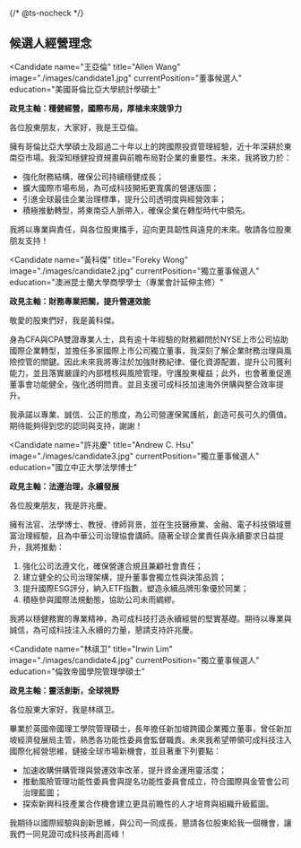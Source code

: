 {/* @ts-nocheck */}

<Section>

## 候選人經營理念

<SwipeInMobile className='grid lg:grid-cols-2 gap-4 max-w-full'>

<Candidate
  name="王亞倫"
  title="Allen Wang"
  image="./images/candidate1.jpg"
  currentPosition="董事候選人"
  education="美國哥倫比亞大學統計學碩士"
>
**政見主軸：穩健經營，國際布局，厚植未來競爭力**

各位股東朋友，大家好，我是王亞倫。

擁有哥倫比亞大學碩士及超過二十年以上的跨國際投資管理經驗，近十年深耕於東南亞市場。我深知穩健投資規畫與前瞻布局對企業的重要性。未來，我將致力於：

- 強化財務結構，確保公司持續穩健成長；
- 擴大國際市場布局，為可成科技開拓更寬廣的營運版圖；
- 引進全球最佳企業治理標準，提升公司透明度與經營效率；
- 積極推動轉型，將東南亞人脈帶入，確保企業在轉型時代中領先。

我將以專業與責任，與各位股東攜手，迎向更具韌性與遠見的未來。敬請各位股東朋友支持！ 
</Candidate>

<Candidate
  name="黃科傑"
  title="Foreky Wong"
  image="./images/candidate2.jpg"
  currentPosition="獨立董事候選人"
  education="澳洲昆士蘭大學商學學士（專業會計延伸主修）"
>
**政見主軸：財務專業把關，提升營運效能**

敬愛的股東們好，我是黃科傑。

身為CFA與CPA雙證專業人士，具有逾十年經驗的財務顧問於NYSE上市公司協助國際企業轉型，並擔任多家國際上市公司獨立董事，我深刻了解企業財務治理與風險控管的關鍵。因此未來我將專注於加強財務紀律、優化資源配置，提升公司獲利能力，並且落實嚴謹的內部稽核與風險管理，守護股東權益；此外，也會著重促進董事會功能健全，強化透明問責。並且支援可成科技加速海外併購與整合效率提升。

我承諾以專業、誠信、公正的態度，為公司營運保駕護航，創造可長可久的價值。期待能夠得到您的認同與支持，謝謝！ 
</Candidate>

<Candidate
  name="許兆慶"
  title="Andrew C. Hsu"
  image="./images/candidate3.jpg"
  currentPosition="獨立董事候選人"
  education="國立中正大學法學博士"
>
**政見主軸：法遵治理，永續發展**

各位股東朋友，我是許兆慶。

擁有法官、法學博士、教授、律師背景，並在生技醫療業、金融、電子科技領域豐富治理經驗，且為中華公司治理協會講師。隨著全球企業責任與永續要求日益提升，我將推動：

1. 強化公司法遵文化，確保營運合規且兼顧社會責任；
2. 建立健全的公司治理架構，提升董事會獨立性與決策品質；
3. 提升國際ESG評分，納入ETF指數，塑造永續品牌形象優於同業；
4. 積極參與國際法規動態，協助公司未雨綢繆。

我將以穩健務實的專業精神，為可成科技打造永續經營的堅實基礎。期待以專業與誠信，為可成科技注入永續的力量，懇請支持許兆慶。
</Candidate>

<Candidate
  name="林祺卫"
  title="Irwin Lim"
  image="./images/candidate4.jpg"
  currentPosition="獨立董事候選人"
  education="倫敦帝國學院管理學碩士"
>
**政見主軸：靈活創新，全球視野**

各位股東大家好，我是林祺卫。

畢業於英國帝國理工學院管理碩士，長年擔任新加坡跨國企業獨立董事，曾任新加坡經濟發展局主管，熟悉各功能性委員會監督職責。未來我希望帶領可成科技注入國際化經營思維，鏈接全球市場新機會，並且著重下列要點：

- 加速收購併購管理與營運效率改革，提升資金運用靈活度；
- 推動風險管理功能性委員會與提名功能性委員會成立，符合國際與金管會公司治理藍圖；
- 探索新興科技產業合作機會建立更具前瞻性的人才培育與組織升級藍圖。

我期待以國際經驗與創新思維，與公司一同成長，懇請各位股東給我一個機會，讓我們一同見證可成科技再創高峰！

</Candidate>

</SwipeInMobile>

</Section>
